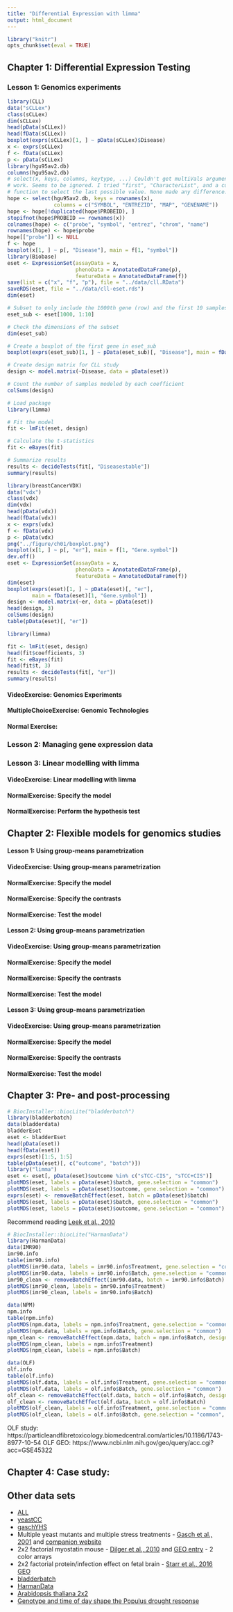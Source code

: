 ```yaml
---
title: "Differential Expression with limma"
output: html_document
---
```


```r
library("knitr")
opts_chunk$set(eval = TRUE)
```

## Chapter 1: Differential Expression Testing

### Lesson 1: Genomics experiments

```r
library(CLL)
data("sCLLex")
class(sCLLex)
dim(sCLLex)
head(pData(sCLLex))
head(fData(sCLLex))
boxplot(exprs(sCLLex)[1, ] ~ pData(sCLLex)$Disease)
x <- exprs(sCLLex)
f <- fData(sCLLex)
p <- pData(sCLLex)
library(hgu95av2.db)
columns(hgu95av2.db)
# select(x, keys, columns, keytype, ...) Couldn't get multiVals argument to
# work. Seems to be ignored. I tried "first", "CharacterList", and a custom
# function to select the last possible value. None made any difference.
hope <- select(hgu95av2.db, keys = rownames(x),
               columns = c("SYMBOL", "ENTREZID", "MAP", "GENENAME"))
hope <- hope[!duplicated(hope$PROBEID), ]
stopifnot(hope$PROBEID == rownames(x))
colnames(hope) <- c("probe", "symbol", "entrez", "chrom", "name")
rownames(hope) <- hope$probe
hope[["probe"]] <- NULL
f <- hope
boxplot(x[1, ] ~ p[, "Disease"], main = f[1, "symbol"])
library(Biobase)
eset <- ExpressionSet(assayData = x,
                      phenoData = AnnotatedDataFrame(p),
                      featureData = AnnotatedDataFrame(f))
save(list = c("x", "f", "p"), file = "../data/cll.RData")
saveRDS(eset, file = "../data/cll-eset.rds")
dim(eset)

# Subset to only include the 1000th gene (row) and the first 10 samples
eset_sub <- eset[1000, 1:10]

# Check the dimensions of the subset 
dim(eset_sub)

# Create a boxplot of the first gene in eset_sub
boxplot(exprs(eset_sub)[1, ] ~ pData(eset_sub)[, "Disease"], main = fData(eset_sub)[1, "symbol"])

# Create design matrix for CLL study
design <- model.matrix(~Disease, data = pData(eset))

# Count the number of samples modeled by each coefficient
colSums(design)

# Load package
library(limma)

# Fit the model
fit <- lmFit(eset, design)

# Calculate the t-statistics
fit <- eBayes(fit)

# Summarize results
results <- decideTests(fit[, "Diseasestable"])
summary(results)
```

```r
library(breastCancerVDX)
data("vdx")
class(vdx)
dim(vdx)
head(pData(vdx))
head(fData(vdx))
x <- exprs(vdx)
f <- fData(vdx)
p <- pData(vdx)
png("../figure/ch01/boxplot.png")
boxplot(x[1, ] ~ p[, "er"], main = f[1, "Gene.symbol"])
dev.off()
eset <- ExpressionSet(assayData = x,
                      phenoData = AnnotatedDataFrame(p),
                      featureData = AnnotatedDataFrame(f))
dim(eset)
boxplot(exprs(eset)[1, ] ~ pData(eset)[, "er"],
        main = fData(eset)[1, "Gene.symbol"])
design <- model.matrix(~er, data = pData(eset))
head(design, 3)
colSums(design)
table(pData(eset)[, "er"])

library(limma)

fit <- lmFit(eset, design)
head(fit$coefficients, 3)
fit <- eBayes(fit)
head(fit$t, 3)
results <- decideTests(fit[, "er"])
summary(results)
```

#### VideoExercise: Genomics Experiments

#### MultipleChoiceExercise: Genomic Technologies

#### Normal Exercise: 

### Lesson 2: Managing gene expression data

### Lesson 3: Linear modelling with limma

#### VideoExercise: Linear modelling with limma

#### NormalExercise: Specify the model

#### NormalExercise: Perform the hypothesis test

## Chapter 2: Flexible models for genomics studies

#### Lesson 1: Using group-means parametrization

#### VideoExercise: Using group-means parametrization

#### NormalExercise: Specify the model

#### NormalExercise: Specify the contrasts

#### NormalExercise: Test the model

#### Lesson 2: Using group-means parametrization

#### VideoExercise: Using group-means parametrization

#### NormalExercise: Specify the model

#### NormalExercise: Specify the contrasts

#### NormalExercise: Test the model

#### Lesson 3: Using group-means parametrization

#### VideoExercise: Using group-means parametrization

#### NormalExercise: Specify the model

#### NormalExercise: Specify the contrasts

#### NormalExercise: Test the model

## Chapter 3: Pre- and post-processing

```r
# BiocInstaller::biocLite("bladderbatch")
library(bladderbatch)
data(bladderdata)
bladderEset
eset <- bladderEset
head(pData(eset))
head(fData(eset))
exprs(eset)[1:5, 1:5]
table(pData(eset)[, c("outcome", "batch")])
library("limma")
eset <- eset[, pData(eset)$outcome %in% c("sTCC-CIS", "sTCC+CIS")]
plotMDS(eset, labels = pData(eset)$batch, gene.selection = "common")
plotMDS(eset, labels = pData(eset)$outcome, gene.selection = "common")
exprs(eset) <- removeBatchEffect(eset, batch = pData(eset)$batch)
plotMDS(eset, labels = pData(eset)$batch, gene.selection = "common")
plotMDS(eset, labels = pData(eset)$outcome, gene.selection = "common")
```

Recommend reading [Leek et al., 2010](Tackling the widespread and critical impact of batch effects in high-throughput data)

```r
# BiocInstaller::biocLite("HarmanData")
library(HarmanData)
data(IMR90)
imr90.info
table(imr90.info)
plotMDS(imr90.data, labels = imr90.info$Treatment, gene.selection = "common")
plotMDS(imr90.data, labels = imr90.info$Batch, gene.selection = "common")
imr90_clean <- removeBatchEffect(imr90.data, batch = imr90.info$Batch)
plotMDS(imr90_clean, labels = imr90.info$Treatment)
plotMDS(imr90_clean, labels = imr90.info$Batch)

data(NPM)
npm.info
table(npm.info)
plotMDS(npm.data, labels = npm.info$Treatment, gene.selection = "common")
plotMDS(npm.data, labels = npm.info$Batch, gene.selection = "common")
npm_clean <- removeBatchEffect(npm.data, batch = npm.info$Batch, design = model.matrix(~Treatment, data = npm.info))
plotMDS(npm_clean, labels = npm.info$Treatment)
plotMDS(npm_clean, labels = npm.info$Batch)

data(OLF)
olf.info
table(olf.info)
plotMDS(olf.data, labels = olf.info$Treatment, gene.selection = "common")
plotMDS(olf.data, labels = olf.info$Batch, gene.selection = "common")
olf_clean <- removeBatchEffect(olf.data, batch = olf.info$Batch, design = model.matrix(~Treatment, data = olf.info))
olf_clean <- removeBatchEffect(olf.data, batch = olf.info$Batch)
plotMDS(olf_clean, labels = olf.info$Treatment, gene.selection = "common", col = olf.info$Treatment)
plotMDS(olf_clean, labels = olf.info$Batch, gene.selection = "common", col = olf.info$Batch)
```

OLF study: https://particleandfibretoxicology.biomedcentral.com/articles/10.1186/1743-8977-10-54
OLF GEO: https://www.ncbi.nlm.nih.gov/geo/query/acc.cgi?acc=GSE45322

## Chapter 4: Case study: 

## Other data sets

* [ALL](https://www.bioconductor.org/packages/release/data/experiment/html/ALL.html)
* [yeastCC](https://bioconductor.org/packages/release/data/experiment/html/yeastCC.html)
* [gaschYHS](https://www.bioconductor.org/packages/release/data/experiment/html/gaschYHS.html)
* Multiple yeast mutants and multiple stress treatments - [Gasch et al., 2001](https://www.ncbi.nlm.nih.gov/pubmed/11598186) and [companion website](http://www-genome.stanford.edu/mec1/)
* 2x2 factorial myostatin mouse - [Dilger et al., 2010](https://www.ncbi.nlm.nih.gov/pubmed/22443951) and [GEO entry](https://www.ncbi.nlm.nih.gov/geo/query/acc.cgi?acc=GSE27577) - 2 color arrays
* 2x2 factorial protein/infection effect on fetal brain - [Starr et al., 2016 GEO](https://www.ncbi.nlm.nih.gov/geo/query/acc.cgi?acc=GSE57115)
* [bladderbatch](https://www.bioconductor.org/packages/release/data/experiment/html/bladderbatch.html)
* [HarmanData](https://www.bioconductor.org/packages/release/data/experiment/html/HarmanData.html)
* [Arabidopsis thaliana 2x2](https://www.ncbi.nlm.nih.gov/geo/query/acc.cgi?acc=GSE53990)
* [Genotype and time of day shape the Populus drought response](https://www.ncbi.nlm.nih.gov/geo/query/acc.cgi?acc=GSE15242)
